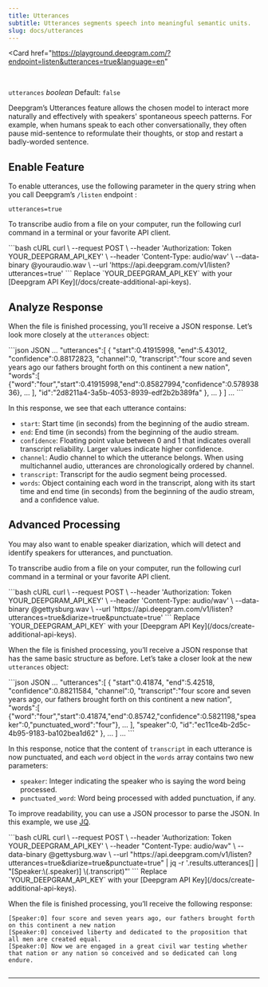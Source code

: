 ```yaml
---
title: Utterances
subtitle: Utterances segments speech into meaningful semantic units.
slug: docs/utterances
---
```


<Card
    href="https://playground.deepgram.com/?endpoint=listen&utterances=true&language=en"
>
  <Markdown src="../snippets/playground-card.mdx" />
</Card>
<br/>

`utterances` *boolean* Default: `false`

<div class="flex flex-row gap-2">
<Markdown src="../snippets/stt-batch-available.mdx"/> <Markdown src="../snippets/stt-stream-unavailable.mdx" /> <Markdown src="../snippets/all-available-languages.mdx" />
</div>

Deepgram’s Utterances feature allows the chosen model to interact more naturally and effectively with speakers' spontaneous speech patterns. For example, when humans speak to each other conversationally, they often pause mid-sentence to reformulate their thoughts, or stop and restart a badly-worded sentence.

## Enable Feature

To enable utterances, use the following parameter in the query string when you call Deepgram’s `/listen` endpoint :

`utterances=true`

To transcribe audio from a file on your computer, run the following curl command in a terminal or your favorite API client.

<CodeGroup>
  ```bash cURL
  curl \
    --request POST \
    --header 'Authorization: Token YOUR_DEEPGRAM_API_KEY' \
    --header 'Content-Type: audio/wav' \
    --data-binary @youraudio.wav \
    --url 'https://api.deepgram.com/v1/listen?utterances=true'
  ```
</CodeGroup>

<Warning>
  Replace `YOUR_DEEPGRAM_API_KEY` with your [Deepgram API Key](/docs/create-additional-api-keys).
</Warning>

## Analyze Response

When the file is finished processing, you’ll receive a JSON response. Let’s look more closely at the `utterances` object:

<CodeGroup>
  ```json JSON
  ...
  "utterances":[
    {
      "start":0.41915998,
      "end":5.43012,
      "confidence":0.88172823,
      "channel":0,
      "transcript":"four score and seven years ago our fathers brought forth on this continent a new nation",
      "words":[
        {"word":"four","start":0.41915998,"end":0.85827994,"confidence":0.57893836},
   			...
      ],
      "id":"2d8211a4-3a5b-4053-8939-edf2b2b389fa"
    },
    ...
    }
  ]
  ...
  ```
</CodeGroup>

In this response, we see that each utterance contains:

* `start`: Start time (in seconds) from the beginning of the audio stream.
* `end`: End time (in seconds) from the beginning of the audio stream.
* `confidence`: Floating point value between 0 and 1 that indicates overall transcript reliability. Larger values indicate higher confidence.
* `channel`: Audio channel to which the utterance belongs. When using multichannel audio, utterances are chronologically ordered by channel.
* `transcript`: Transcript for the audio segment being processed.
* `words`: Object containing each word in the transcript, along with its start time and end time (in seconds) from the beginning of the audio stream, and a confidence value.

## Advanced Processing

You may also want to enable speaker diarization, which will detect and identify speakers for utterances, and punctuation.

To transcribe audio from a file on your computer, run the following curl command in a terminal or your favorite API client.

<CodeGroup>
  ```bash cURL
  curl \
    --request POST \
    --header 'Authorization: Token YOUR_DEEPGRAM_API_KEY' \
    --header 'Content-Type: audio/wav' \
    --data-binary @gettysburg.wav \
    --url 'https://api.deepgram.com/v1/listen?utterances=true&diarize=true&punctuate=true'
  ```
</CodeGroup>

<Warning>
  Replace `YOUR_DEEPGRAM_API_KEY` with your [Deepgram API Key](/docs/create-additional-api-keys).
</Warning>

When the file is finished processing, you’ll receive a JSON response that has the same basic structure as before. Let’s take a closer look at the new `utterances` object:

<CodeGroup>
  ```json JSON
  ...
  "utterances":[
    {
      "start":0.41874,
      "end":5.42518,
      "confidence":0.88211584,
      "channel":0,
      "transcript":"four score and seven years ago, our fathers brought forth on this continent a new nation",
      "words":[
        {"word":"four","start":0.41874,"end":0.85742,"confidence":0.5821198,"speaker":0,"punctuated_word":"four"},
        ...
      ],
      "speaker":0,
      "id":"ec11ce4b-2d5c-4b95-9183-ba102bea1d62"
    },
  ...
  ]
  ...
  ```
</CodeGroup>

In this response, notice that the content of `transcript` in each utterance is now punctuated, and each `word` object in the `words` array contains two new parameters:

* `speaker`: Integer indicating the speaker who is saying the word being processed.
* `punctuated_word`: Word being processed with added punctuation, if any.

To improve readability, you can use a JSON processor to parse the JSON. In this example, we use [JQ](https://stedolan.github.io/jq/).

<CodeGroup>
  ```bash cURL
  curl \
  --request POST \
  --header 'Authorization: Token YOUR_DEEPGRAM_API_KEY' \
  --header "Content-Type: audio/wav" \
  --data-binary @gettysburg.wav \
  --url "https://api.deepgram.com/v1/listen?utterances=true&diarize=true&punctuate=true" | jq -r '.results.utterances[] | "[Speaker:\(.speaker)] \(.transcript)"'
  ```
</CodeGroup>

<Warning>
  Replace `YOUR_DEEPGRAM_API_KEY` with your [Deepgram API Key](/docs/create-additional-api-keys).
</Warning>

When the file is finished processing, you’ll receive the following response:

```
[Speaker:0] four score and seven years ago, our fathers brought forth on this continent a new nation
[Speaker:0] conceived liberty and dedicated to the proposition that all men are created equal.
[Speaker:0] Now we are engaged in a great civil war testing whether that nation or any nation so conceived and so dedicated can long endure.


```

***
